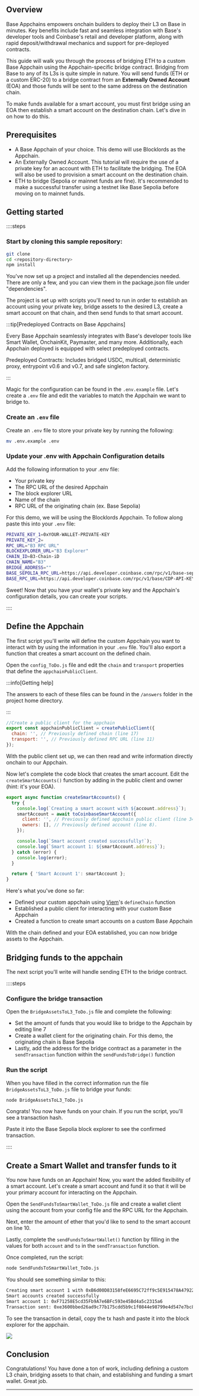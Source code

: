 ## Overview

Base Appchains empowers onchain builders to deploy their L3 on Base in minutes. Key benefits include fast and seamless integration with Base's developer tools and Coinbase's retail and developer platform, along with rapid deposit/withdrawal mechanics and support for pre-deployed contracts.

This guide will walk you through the process of bridging ETH to a custom Base Appchain using the Appchain-specific bridge contract. Bridging from Base to any of its L3s is quite simple in nature. You will send funds (ETH or a custom ERC-20) to a bridge contract from an **Externally Owned Account** (EOA) and those funds will be sent to the same address on the destination chain.

To make funds available for a smart account, you must first bridge using an EOA then establish a smart account on the destination chain. Let's dive in on how to do this.

## Prerequisites

- A Base Appchain of your choice. This demo will use Blocklords as the Appchain.
- An Externally Owned Account. This tutorial will require the use of a private key for an account with ETH to facilitate the bridging. The EOA will also be used to provision a smart account on the destination chain.
- ETH to bridge (Sepolia or mainnet funds are fine). It's recommended to make a successful transfer using a testnet like Base Sepolia before moving on to mainnet funds.

## Getting started

::::steps

### Start by cloning this sample repository:

```bash
git clone
cd <repository-directory>
npm install
```

You've now set up a project and installed all the dependencies needed. There are only a few, and you can view them in the package.json file under "dependencies".

The project is set up with scripts you'll need to run in order to establish an account using your private key, bridge assets to the desired L3, create a smart account on that chain, and then send funds to that smart account.

:::tip[Predeployed Contracts on Base Appchains]

Every Base Appchain seamlessly integrates with Base's developer tools like Smart Wallet, OnchainKit, Paymaster, and many more. Additionally, each Appchain deployed is equipped with select predeployed contracts.

Predeployed Contracts: Includes bridged USDC, multicall, deterministic proxy, entrypoint v0.6 and v0.7, and safe singleton factory.

:::

Magic for the configuration can be found in the `.env.example` file. Let's create a `.env` file and edit the variables to match the Appchain we want to bridge to.

### Create an `.env` file

Create an `.env` file to store your private key by running the following:

```bash
mv .env.example .env
```

### Update your .env with Appchain Configuration details

Add the following information to your .env file:

- Your private key
- The RPC URL of the desired Appchain
- The block explorer URL
- Name of the chain
- RPC URL of the originating chain (ex. Base Sepolia)

For this demo, we will be using the Blocklords Appchain. To follow along paste this into your `.env` file:

```bash
PRIVATE_KEY_1=0xYOUR-WALLET-PRIVATE-KEY
PRIVATE_KEY_2=
RPC_URL="B3 RPC URL"
BLOCKEXPLORER_URL="B3 Explorer"
CHAIN_ID=B3-Chain-iD
CHAIN_NAME="B3"
BRIDGE_ADDRESS=""
BASE_SEPOLIA_RPC_URL=https://api.developer.coinbase.com/rpc/v1/base-sepolia/CDP-API-KEY
BASE_RPC_URL=https://api.developer.coinbase.com/rpc/v1/base/CDP-API-KEY
```

Sweet! Now that you have your wallet's private key and the Appchain's configuration details, you can create your scripts.

::::

## Define the Appchain

The first script you'll write will define the custom Appchain you want to interact with by using the information in your `.env` file. You'll also export a function that creates a smart account on the defined chain.

Open the `config_ToDo.js` file and edit the `chain` and `transport` properties that define the `appchainPublicClient`.

:::info[Getting help]

The answers to each of these files can be found in the `/answers` folder in the project home directory.

:::

```js filename="config_ToDo.js"
//Create a public client for the appchain
export const appchainPublicClient = createPublicClient({
  chain: '', // Previously defined chain (line 17)
  transport: '', // Previously defined RPC URL (line 11)
});
```

With the public client set up, we can then read and write information directly onchain to our Appchain.

Now let's complete the code block that creates the smart account. Edit the `createSmartAccounts()` function by adding in the public client and owner (hint: it's your EOA).

```js filename="config_ToDo.js"
export async function createSmartAccounts() {
  try {
    console.log(`Creating a smart account with ${account.address}`);
    smartAccount = await toCoinbaseSmartAccount({
      client: '', // Previously defined appchain public client (line 34)
      owners: [], // Previously defined account (line 8).
    });

    console.log(`Smart account created successfully!`);
    console.log(`Smart account 1: ${smartAccount.address}`);
  } catch (error) {
    console.log(error);
  }

  return { 'Smart Account 1': smartAccount };
}
```

Here's what you've done so far:

- Defined your custom appchain using [Viem]'s `defineChain` function
- Established a public client for interacting with your custom Base Appchain
- Created a function to create smart accounts on a custom Base Appchain

With the chain defined and your EOA established, you can now bridge assets to the Appchain.

## Bridging funds to the appchain

The next script you'll write will handle sending ETH to the bridge contract.

::::steps

### Configure the bridge transaction

Open the `BridgeAssetsToL3_ToDo.js` file and complete the following:

- Set the amount of funds that you would like to bridge to the Appchain by editing line 7
- Create a wallet client for the originating chain. For this demo, the originating chain is Base Sepolia
- Lastly, add the address for the bridge contract as a parameter in the `sendTransaction` function within the `sendFundsToBridge()` function

### Run the script

When you have filled in the correct information run the file `BridgeAssetsToL3_ToDo.js` file to bridge your funds:

```bash
node BridgeAssetsToL3_ToDo.js
```

Congrats! You now have funds on your chain. If you run the script, you'll see a transaction hash.

Paste it into the Base Sepolia block explorer to see the confirmed transaction.

::::

## Create a Smart Wallet and transfer funds to it

You now have funds on an Appchain! Now, you want the added flexibility of a smart account. Let's create a smart account and fund it so that it will be your primary account for interacting on the Appchain.

Open the `SendFundsToSmartWallet_ToDo.js` file and create a wallet client using the account from your config file and the RPC URL for the Appchain.

Next, enter the amount of ether that you'd like to send to the smart account on line 10.

Lastly, complete the `sendFundsToSmartWallet()` function by filling in the values for both `account` and `to` in the `sendTransaction` function.

Once completed, run the script:

```bash
node SendFundsToSmartWallet_ToDo.js
```

You should see something similar to this:

```bash
Creating smart account 1 with 0xB6d00D83158feE6695C72ff9c5E915478A479224
Smart accounts created successfully
Smart account 1: 0xF71258E5cd35Fb9A7e6BFc593e45Bd4a5c2315a6
Transaction sent: 0xe3600bbed26ad9c77b175cdd5b9c1f0844e98799e4d547e7bc86716dea3772bf
```

To see the transaction in detail, copy the tx hash and paste it into the block explorer for the appchain.

![](#)

## Conclusion

Congratulations! You have done a ton of work, including defining a custom L3 chain, bridging assets to that chain, and establishing and funding a smart wallet. Great job.

---

[Viem]: https://viem.sh/
